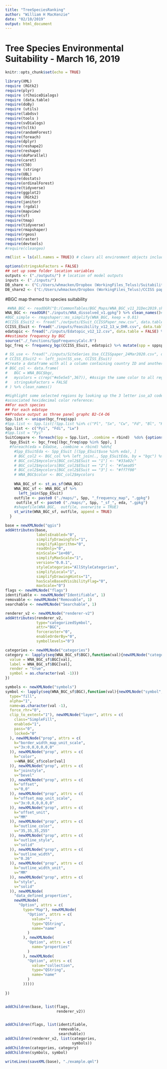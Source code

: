 ```yaml
---
title: "TreeSpeciesRanking"
author: "William H MacKenzie"
date: "02/10/2019"
output: html_document
---
```


# Tree Species Environmental Suitability  - March 16, 2019

```r
knitr::opts_chunk$set(echo = TRUE)

library(XML)
require (RGtk2)
require(plyr)
require (rChoiceDialogs)
require (data.table)
require(doBy)
require (utils)
require(labdsv)
require(tools )
require(svDialogs)
require(tcltk)
require(randomForest)
require(foreach)
require(dplyr)
require(reshape2)
require(reshape)
require(doParallel)
require(caret)
require(C50)
require (stringr)
require(UBL)
require(dostats)
require(ordinalForest)
require(tidyverse)
require(ggplot2)
require (RGtk2)
require(janitor)
require (rgdal)
require(mapview)
require(sf)
require(tmap)
require(tidyverse)
require(rmapshaper)
require(rgeos)
require(raster)
require(devtools)
#require(cleangeo)

rm(list = ls(all.names = TRUE)) # clears all environment objects including hidden objects

options(stringsAsFactors = FALSE)
## set up some folder location variables
outputs <- ("./outputs/") # location of model outputs 
inputs <- ("./inputs/") 
DB_share <- ("C:/Users/whmacken/Dropbox (WorkingFiles_Telus)/Suitability Review/")
DB_share2 <- ("C:/Users/whmacken/Dropbox (WorkingFiles_Telus)/CCISS paper/Inputdata/")
```

#BGC map themed to species suitability

```r

 #WNA_BGC <- readOGR("D:/CommonTables/BGC_Maps/WNA_BGC_v11_31Dec2019.shp")# must be dissolved
WNA_BGC <- readOGR("./inputs/WNA_dissolved_v1.gpkg") %>% clean_names()# for dev use
#BGC_simple <- rmapshaper::ms_simplify(WNA_BGC, keep = 0.01) 
#CCISS_ESuit2 <- fread("./outputs/ESuit_CCISSPaper_new.csv", data.table = FALSE) ## this file is being updated adhoc - to be merged back into the master suitability list
CCISS_ESuit <- fread("./inputs/Feasibility_v12_13_w_OHR.csv", data.table = FALSE)# %>% filter(!OHR == "OHR")
edatopic <- fread("./inputs/Edatopic_v12_12.csv", data.table = FALSE) %>% clean_names()
##estimate frequency by BGC
source("./_functions/SppFrequencyCalc.R")
bgc_freq <- frequency_bgc(CCISS_ESuit, edatopic) %>% mutate(spp = sppsplit)

# SS_use <- fread("./inputs/SiteSeries_Use_CCISSpaper_24Mar2020.csv", data.table = FALSE) %>% clean_names() %>% mutate(ss_nospace = ss_no_space)
# CCISS_ESuit2 <- left_join(SS_use, CCISS_ESuit)
#Create a dataframe with all a column containing country ID and another with an assigned color:
# BGC_col <- data.frame(
#   BGC = WNA_BGC$bgc,
#   mycolors = c(rep("#e5e5e5",367)), #Assign the same color to all regions initilally. Number of merged BGCs required
#   stringsAsFactors = FALSE
# ) %>% clean_names()

#Highlight some selected regions by looking up the 3 letter iso_a3 code and changing the 
#associated hexidecimal color reference:
##For each species
## For each edatope
##Produce output as three panel graphc B2-C4-D6
Spp.list <- unique(bgc_freq$spp)
#Spp.list <- Spp.list[!Spp.list %in% c("Pl", "Sx", "Cw", "Fd", "Bl", "Hw", "Hm", "Lw")]#,)"Fd"Cw", "Pl","Sx", "Qg", "Ra" 
Spp.list <- c("Pyi", "Fdi", "Lw")
#Spp.list = "Pyi"
SuitCompare <- foreach(Spp = Spp.list, .combine = rbind)  %do% {options(stringsAsFactors = FALSE)
  Spp_ESuit <- bgc_freq[(bgc_freq$spp %in% Spp), ]
  #foreach(eda = EdaUse, .combine = rbind) %do%{
    #Spp_ESuitEda <- Spp_ESuit [(Spp_ESuit$use %in% eda), ]
    # BGC_col2 <- BGC_col %>% left_join(., Spp_ESuitEda, by = "bgc") %>% distinct()
    # BGC_col2$mycolors[BGC_col2$ESuit == "1"] <- "#33a02c"
    # BGC_col2$mycolors[BGC_col2$ESuit == "2"] <- "#faea05"
    # BGC_col2$mycolors[BGC_col2$ESuit == "3"] <- "#ff7f00"
    # WNA_BGC$color <- BGC_col2$mycolors
    
    WNA_BGC_sf <- st_as_sf(WNA_BGC)
    WNA_BGC_sf <- WNA_BGC_sf %>% 
      left_join(Spp_ESuit)
    outfile <- paste0 ("./maps/", Spp, "_frequency_map", ".gpkg")
     outfile_sf <- paste0 ("./maps/", Spp, "_sf_", eda, ".gpkg")
    #shapefile(WNA_BGC,  outfile, overwrite = TRUE)
    st_write(WNA_BGC_sf, outfile, append = TRUE)
  }

```


```r

base = newXMLNode("qgis")
addAttributes(base,
              labelsEnabled="0",
              simplifyDrawingTol="1",
              simplifyAlgorithm="0",
              readOnly="0",
              minScale="1e+08",
              simplifyMaxScale="1",
              version="0.0.1",
              styleCategories="AllStyleCategories",
              simplifyLocal="1",
              simplifyDrawingHints="1",
              hasScaleBasedVisibilityFlag="0",
              maxScale="0")
flags <- newXMLNode("flags")
identifiable <- newXMLNode("Identifiable", 1)
removable <- newXMLNode("Removable", 1)
searchable <- newXMLNode("Searchable", 1)

renderer_v2 <- newXMLNode("renderer-v2")
addAttributes(renderer_v2,
              type="categorizedSymbol",
              attr="BGC",
              forceraster="0",
              enableOrderBy="0",
              symbollevels="0")

categories <- newXMLNode("categories")
category <- lapply(seq(WNA_BGC_sf$BGC),function(val){newXMLNode("category", attrs = c(
  value = WNA_BGC_sf$BGC[val],
  label = WNA_BGC_sf$BGC[val],
  render = "true",
  symbol = as.character(val -1)))
})

symbols <- newXMLNode("symbols")
symbol <- lapply(seq(WNA_BGC_sf$BGC),function(val){newXMLNode("symbol", attrs = c(
  type="fill",
  alpha="1",
  name=as.character(val -1),
  force_rhr="0",
  clip_to_extent="1"), newXMLNode("layer", attrs = c(
    class="SimpleFill",
    enabled="1",
    pass="0",
    locked="0"
  ), newXMLNode("prop", attrs = c(
    k="border_width_map_unit_scale",
    v="3x:0,0,0,0,0,0"
  )), newXMLNode("prop", attrs = c(
    k="color",
    v=WNA_BGC_sf$color[val]
  )), newXMLNode("prop", attrs = c(
    k="joinstyle",
    v="bevel"
  )), newXMLNode("prop", attrs = c(
    k="offset",
    v="0,0"
  )), newXMLNode("prop", attrs = c(
    k="offset_map_unit_scale",
    v="3x:0,0,0,0,0,0"
  )), newXMLNode("prop", attrs = c(
    k="offset_unit",
    v="MM"
  )), newXMLNode("prop", attrs = c(
    k="outline_color",
    v="35,35,35,255"
  )), newXMLNode("prop", attrs = c(
    k="outline_style",
    v="solid"
  )), newXMLNode("prop", attrs = c(
    k="outline_width",
    v="0.26"
  )), newXMLNode("prop", attrs = c(
    k="outline_width_unit",
    v="MM"
  )), newXMLNode("prop", attrs = c(
    k="style",
    v="solid"
  )), newXMLNode(
    "data_defined_properties",
    newXMLNode(
      "Option", attrs = c(
        type="Map"), newXMLNode(
          "Option", attrs = c(
            value="",
            type="QString",
            name="name"
          )
        ), newXMLNode(
          "Option", attrs = c(
            name="properties"
          )
        ), newXMLNode(
          "Option", attrs = c(
            value="collection",
            type="QString",
            name="name"
          )
        )))))
  
})


addChildren(base, list(flags,
                       renderer_v2))


addChildren(flags, list(identifiable,
                        removable,
                        searchable))
addChildren(renderer_v2, list(categories,
                              symbols))
addChildren(categories, category)
addChildren(symbols, symbol)

writeLines(saveXML(base), "./example.qml")

```

